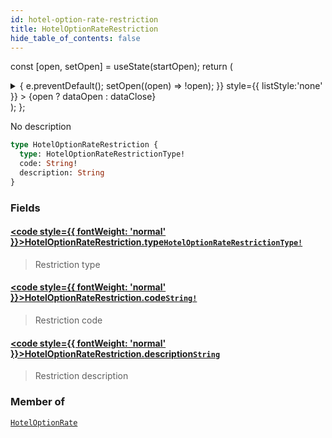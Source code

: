 ```yaml
---
id: hotel-option-rate-restriction
title: HotelOptionRateRestriction
hide_table_of_contents: false
---
```






const [open, setOpen] = useState(startOpen);
return (
<details {...(open ? { open: true } : {})} className="details" style={{ border:'none', boxShadow:'none', background:'var(--ifm-background-color)' }}>
<summary
onClick={(e) => {
e.preventDefault();
setOpen((open) => !open);
}}
style={{ listStyle:'none' }} >
{open ? dataOpen : dataClose}
</summary>
{open && children}
</details>
);
};

No description

```graphql
type HotelOptionRateRestriction {
  type: HotelOptionRateRestrictionType!
  code: String!
  description: String
}
```

### Fields

#### [<code style={{ fontWeight: 'normal' }}>HotelOptionRateRestriction.<b>type</b></code>](#)<Bullet />[`HotelOptionRateRestrictionType!`](/api/enums/hotel-option-rate-restriction-type) <Badge class="badge badge--secondary" text="non-null"/> <Badge class="badge badge--secondary" text="enum"/>

> Restriction type

#### [<code style={{ fontWeight: 'normal' }}>HotelOptionRateRestriction.<b>code</b></code>](#)<Bullet />[`String!`](/api/scalars/string) <Badge class="badge badge--secondary" text="non-null"/> <Badge class="badge badge--secondary" text="scalar"/>

> Restriction code

#### [<code style={{ fontWeight: 'normal' }}>HotelOptionRateRestriction.<b>description</b></code>](#)<Bullet />[`String`](/api/scalars/string) <Badge class="badge badge--secondary" text="scalar"/>

> Restriction description

### Member of

[`HotelOptionRate`](/api/objects/hotel-option-rate) <Badge class="badge badge--secondary" text="object"/>
